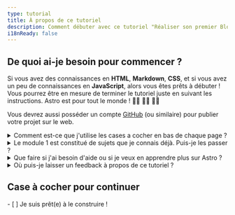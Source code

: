 ```yaml
---
type: tutorial
title: À propos de ce tutoriel
description: Comment débuter avec ce tutoriel "Réaliser son premier Blog avec Astro".
i18nReady: false
---
```



## De quoi ai-je besoin pour commencer ?

Si vous avez des connaissances en **HTML**, **Markdown**, **CSS**, et si vous avez un peu de connaissances en **JavaScript**, alors vous êtes prêts à débuter ! Vous pourrez être en mesure de terminer le tutoriel juste en suivant les instructions. Astro est pour tout le monde ! 🧑‍🚀 👩‍🚀 👨‍🚀 

Vous devrez aussi posséder un compte [GitHub](https://github.com) (ou similaire) pour publier votre projet sur le web.

<details>
<summary>Comment est-ce que j'utilise les cases a cocher en bas de chaque page ?</summary>

Vous les cochez !
 
À la fin de chaque page, vous trouverez une liste de cases à cocher de tâches que vous êtes en mesure d'accomplir. Cochez les cases correspondantes pour visualiser votre progrès sur le tracker du tutoriel.

Utiliser le tracker est optionnel, mais il permet de vous rappeler les étapes déjà réalisée lorsque vous parcourez le tutoriel en plusieurs visites. Vous pouvez aussi laisser certaines cases à cocher vierges pour vous rappeler des modules que vous voulez relire plus tard.

(Cette information est uniquement sauvegardée dans le stockage local de votre navigateur, et n'est disponible nulle part ailleurs. Aucune information n'est envoyée ou sauvegardée par Astro.)
</details>

<details>
<summary> Le module 1 est constitué de sujets que je connais déjà. Puis-je les passer ?</summary>

Vous pouvez utiliser les leçons du [Module 1](/fr/tutorial/1-setup/) pour vous assurer que vous disposez des outils de développement et des comptes en ligne dont vous aurez besoin pour terminer le tutoriel. Il vous guidera dans la création d'un nouveau projet Astro, son stockage sur GitHub et son déploiement sur Netlify.

Si vous [créez un nouveau projet Astro vide](/fr/install/auto/) et êtes à l'aise avec votre setup, libre à vous de continuer directement au [Module 2](/fr/tutorial/2-pages/) où vous commencerez à créer de nouvelles pages dans votre projet.
</details>

<details>
<summary>Que faire si j'ai besoin d'aide ou si je veux en apprendre plus sur Astro ?</summary>

Notre [amical serveur Discord Astro](https://astro.build/chat) est le lieu où il faut être !

Rendez-vous sur le canal du forum de support pour poser vos questions, ou dites `bonjour` et discutez dans `#general` ou `#off-topic`.
</details>

<details>
<summary>Où puis-je laisser un feedback à propos de ce tutoriel ?</summary>

Ce tutoriel est un projet de notre équipe Docs. Vous pouvez nous trouver sur Discord sur le canal `#docs`, ou nous envoyer vos difficultés sur le [dépôt sur GitHub](https://github.com/withastro/docs/issues). 
</details>

<Box icon="check-list">

## Case à cocher pour continuer

<Checklist>
- [ ] Je suis prêt(e) à le construire !
</Checklist>
</Box>
